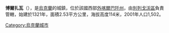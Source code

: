 {{coord|48|9|23|N|22|43|18|E|scale:30000|display=title}}

'''博爾扎瓦'''（{{lang-uk|Боржава}}），是[[烏克蘭|烏克蘭]]的城鎮，位於該國西部[[外喀爾巴阡州|外喀爾巴阡州]]，由[[別列戈沃區|別列戈沃區]]負責管轄，始建於1321年，面積2.53平方公里，海拔高度114米，2001年人口1,502。

{{Ukraine-geo-stub}}
[[Category:烏克蘭城市|Category:烏克蘭城市]]